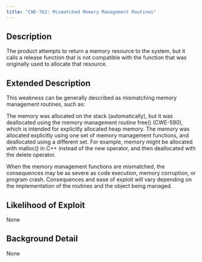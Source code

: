 ```yaml
---
title: "CWE-762: Mismatched Memory Management Routines"
---
```


## Description
The product attempts to return a memory resource to the system, but it calls a release function that is not compatible with the function that was originally used to allocate that resource.

## Extended Description

This weakness can be generally described as mismatching memory management routines, such as:

The memory was allocated on the stack (automatically), but it was deallocated using the memory management routine free() (CWE-590), which is intended for explicitly allocated heap memory.
The memory was allocated explicitly using one set of memory management functions, and deallocated using a different set. For example, memory might be allocated with malloc() in C++ instead of the new operator, and then deallocated with the delete operator.

When the memory management functions are mismatched, the consequences may be as severe as code execution, memory corruption, or program crash. Consequences and ease of exploit will vary depending on the implementation of the routines and the object being managed.


## Likelihood of Exploit
None

## Background Detail
None
        